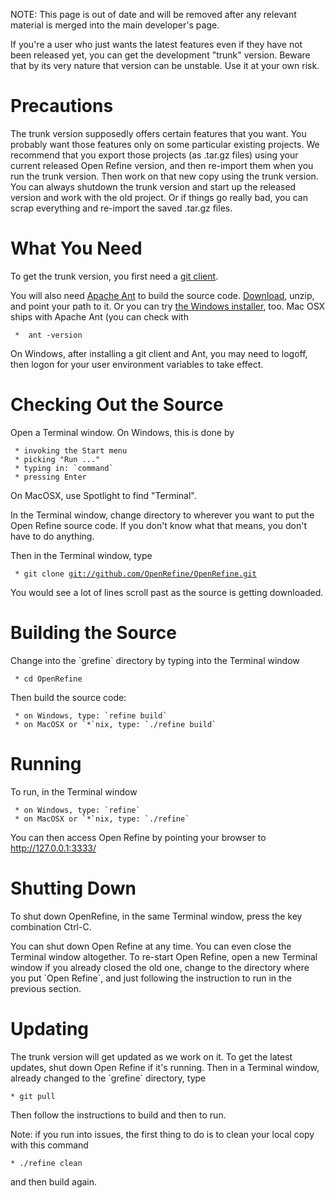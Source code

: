 
NOTE: This page is out of date and will be removed after any relevant material is merged into the main developer's page.

If you're a user who just wants the latest features even if they have not been released yet, you can get the development "trunk" version. Beware that by its very nature that version can be unstable. Use it at your own risk.

=Precautions=

The trunk version supposedly offers certain features that you want. You probably want those features only on some particular existing projects. We recommend that you export those projects (as .tar.gz files) using your current released Open Refine version, and then re-import them when you run the trunk version. Then work on that new copy using the trunk version. You can always shutdown the trunk version and start up the released version and work with the old project. Or if things go really bad, you can scrap everything and re-import the saved .tar.gz files.

=What You Need=

To get the trunk version, you first need a [http://git-scm.com/downloads/guis git client]. 

You will also need [http://ant.apache.org/ Apache Ant] to build the source code. [http://ant.apache.org/bindownload.cgi Download], unzip, and point your path to it. Or you can try [http://wiki.apache.org/ant/AntOnWindows the Windows installer], too. Mac OSX ships with Apache Ant (you can check with

  *  ant -version

On Windows, after installing a git client and Ant, you may need to logoff, then logon for your user environment variables to take effect.

=Checking Out the Source=

Open a Terminal window. On Windows, this is done by

  * invoking the Start menu
  * picking "Run ..."
  * typing in: `command`
  * pressing Enter

On MacOSX, use Spotlight to find "Terminal".

In the Terminal window, change directory to wherever you want to put the Open Refine source code. If you don't know what that means, you don't have to do anything.

Then in the Terminal window, type

  * git clone git://github.com/OpenRefine/OpenRefine.git

You would see a lot of lines scroll past as the source is getting downloaded.

=Building the Source=

Change into the `grefine` directory by typing into the Terminal window

  * cd OpenRefine

Then build the source code:

  * on Windows, type: `refine build`
  * on MacOSX or `*`nix, type: `./refine build`

=Running=

To run, in the Terminal window

  * on Windows, type: `refine`
  * on MacOSX or `*`nix, type: `./refine`

You can then access Open Refine by pointing your browser to http://127.0.0.1:3333/

=Shutting Down=

To shut down OpenRefine, in the same Terminal window, press the key combination Ctrl-C.

You can shut down Open Refine at any time. You can even close the Terminal window altogether. To re-start Open Refine, open a new Terminal window if you already closed the old one, change to the directory where you put `Open Refine`, and just following the instruction to run in the previous section.

=Updating=

The trunk version will get updated as we work on it. To get the latest updates, shut down Open Refine if it's running. Then in a Terminal window, already changed to the `grefine` directory, type

 * git pull

Then follow the instructions to build and then to run.

Note: if you run into issues, the first thing to do is to clean your local copy with this command

 * ./refine clean

and then build again.